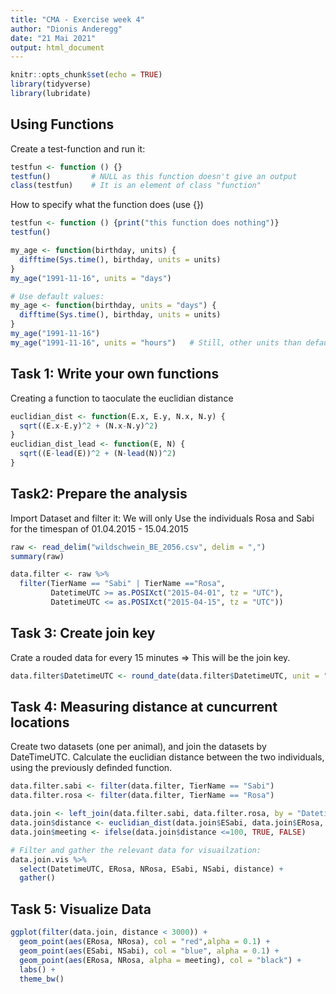 ```yaml
---
title: "CMA - Exercise week 4"
author: "Dionis Anderegg"
date: "21 Mai 2021"
output: html_document
---
```


```r
knitr::opts_chunk$set(echo = TRUE)
library(tidyverse)
library(lubridate)
```

## Using Functions

Create a test-function and run it:
```r
testfun <- function () {}
testfun()         # NULL as this function doesn't give an output
class(testfun)    # It is an element of class "function"
```

How to specify what the function does (use {})
```r
testfun <- function () {print("this function does nothing")}
testfun()

my_age <- function(birthday, units) {
  difftime(Sys.time(), birthday, units = units)
}
my_age("1991-11-16", units = "days")

# Use default values:
my_age <- function(birthday, units = "days") {
  difftime(Sys.time(), birthday, units = units)
}
my_age("1991-11-16")
my_age("1991-11-16", units = "hours")   # Still, other units than default are possible.
```

## Task 1: Write your own functions
Creating a function to taoculate the euclidian distance
```r
euclidian_dist <- function(E.x, E.y, N.x, N.y) {
  sqrt((E.x-E.y)^2 + (N.x-N.y)^2)
}
euclidian_dist_lead <- function(E, N) {
  sqrt((E-lead(E))^2 + (N-lead(N))^2)
}
```

## Task2: Prepare the analysis
Import Dataset and filter it:
We will only Use the individuals Rosa and Sabi for the timespan of 01.04.2015 - 15.04.2015
```r
raw <- read_delim("wildschwein_BE_2056.csv", delim = ",")
summary(raw)

data.filter <- raw %>%
  filter(TierName == "Sabi" | TierName =="Rosa", 
         DatetimeUTC >= as.POSIXct("2015-04-01", tz = "UTC"), 
         DatetimeUTC <= as.POSIXct("2015-04-15", tz = "UTC"))
```

## Task 3: Create join key
Crate a rouded data for every 15 minutes => This will be the join key.
```r
data.filter$DatetimeUTC <- round_date(data.filter$DatetimeUTC, unit = "15 minutes")
```


## Task 4: Measuring distance at cuncurrent locations
Create two datasets (one per animal), and join the datasets by DateTimeUTC.
Calculate the euclidian distance between the two individuals, using the previously definded function.
```r
data.filter.sabi <- filter(data.filter, TierName == "Sabi")
data.filter.rosa <- filter(data.filter, TierName == "Rosa")

data.join <- left_join(data.filter.sabi, data.filter.rosa, by = "DatetimeUTC", suffix = c("Sabi", "Rosa"))
data.join$distance <- euclidian_dist(data.join$ESabi, data.join$ERosa, data.join$NSabi, data.join$NRosa)
data.join$meeting <- ifelse(data.join$distance <=100, TRUE, FALSE)

# Filter and gather the relevant data for visuailzation:
data.join.vis %>%
  select(DatetimeUTC, ERosa, NRosa, ESabi, NSabi, distance) +
  gather()
```

## Task 5: Visualize Data
```r
ggplot(filter(data.join, distance < 3000)) +
  geom_point(aes(ERosa, NRosa), col = "red",alpha = 0.1) +
  geom_point(aes(ESabi, NSabi), col = "blue", alpha = 0.1) +
  geom_point(aes(ERosa, NRosa, alpha = meeting), col = "black") +
  labs() +
  theme_bw()
```


